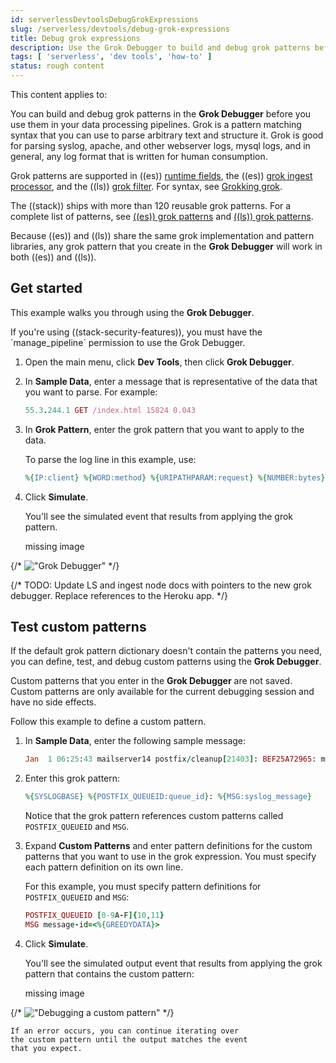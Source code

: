 ```yaml
---
id: serverlessDevtoolsDebugGrokExpressions
slug: /serverless/devtools/debug-grok-expressions
title: Debug grok expressions
description: Use the Grok Debugger to build and debug grok patterns before you use them in your data processing pipelines.
tags: [ 'serverless', 'dev tools', 'how-to' ]
status: rough content
---
```



<RoughContent />

This content applies to: <DocBadge template="observability" slug="/serverless/observability/what-is-observability-serverless" /> <DocBadge template="security" slug="/serverless/security/what-is-security-serverless" /> 

<div id="xpack-grokdebugger"></div>

You can build and debug grok patterns in the **Grok Debugger**
before you use them in your data processing pipelines. Grok is a pattern
matching syntax that you can use to parse arbitrary text and
structure it. Grok is good for parsing syslog, apache, and other
webserver logs, mysql logs, and in general, any log format that is
written for human consumption.

Grok patterns are supported in ((es)) [runtime fields](((ref))/runtime.html), the ((es))
[grok ingest processor](((ref))/grok-processor.html), and the ((ls))
[grok filter](((logstash-ref))/plugins-filters-grok.html). For syntax, see
[Grokking grok](((ref))/grok.html).

The ((stack)) ships with more than 120 reusable grok patterns. For a complete
list of patterns, see
[((es))
grok patterns](https://github.com/elastic/elasticsearch/tree/master/libs/grok/src/main/resources/patterns) and
[((ls))
grok patterns](https://github.com/logstash-plugins/logstash-patterns-core/tree/master/patterns).

Because
((es)) and ((ls)) share the same grok implementation and pattern
libraries, any grok pattern that you create in the **Grok Debugger** will work
in both ((es)) and ((ls)).

<div id="grokdebugger-getting-started"></div>

## Get started

This example walks you through using the **Grok Debugger**.

<DocCallOut title="Note">
If you're using ((stack-security-features)), you must have the `manage_pipeline`
permission to use the Grok Debugger.
</DocCallOut>

1. Open the main menu, click **Dev Tools**, then click **Grok Debugger**.
1. In **Sample Data**, enter a message that is representative of the data that you
    want to parse. For example:

    ```ruby
    55.3.244.1 GET /index.html 15824 0.043
    ```

1. In **Grok Pattern**, enter the grok pattern that you want to apply to the data.

    To parse the log line in this example, use:

    ```ruby
    %{IP:client} %{WORD:method} %{URIPATHPARAM:request} %{NUMBER:bytes} %{NUMBER:duration}
    ```

1. Click **Simulate**.

    You'll see the simulated event that results from applying the grok
    pattern.

    <div style={{ backgroundColor: "#F1F4FA", width: "100%", height: "250px", textAlign: "center", paddingTop: "110px", marginBottom: "20px" }}><DocIcon type="image" title="missing image"/> missing image</div>
{/* !["Grok Debugger"](images/xpack-grokdebugger/dev-tools-grokdebugger-grok-debugger-overview.png) */}

{/* TODO: Update LS and ingest node docs with pointers to the new grok debugger. Replace references to the Heroku app. */}

<div id="grokdebugger-custom-patterns"></div>

## Test custom patterns

If the default grok pattern dictionary doesn't contain the patterns you need,
you can define, test, and debug custom patterns using the **Grok Debugger**.

Custom patterns that you enter in the **Grok Debugger** are not saved. Custom patterns
are only available for the current debugging session and have no side effects.

Follow this example to define a custom pattern.

1. In **Sample Data**, enter the following sample message:

    ```ruby
    Jan  1 06:25:43 mailserver14 postfix/cleanup[21403]: BEF25A72965: message-id=<20130101142543.5828399CCAF@mailserver14.example.com>
    ```

1. Enter this grok pattern:

    ```ruby
    %{SYSLOGBASE} %{POSTFIX_QUEUEID:queue_id}: %{MSG:syslog_message}
    ```

    Notice that the grok pattern references custom patterns called `POSTFIX_QUEUEID`
    and `MSG`.

1. Expand **Custom Patterns** and enter pattern definitions for the custom
    patterns that you want to use in the grok expression. You must specify each pattern definition
    on its own line.

    For this example, you must specify pattern definitions
    for `POSTFIX_QUEUEID` and `MSG`:

    ```ruby
    POSTFIX_QUEUEID [0-9A-F]{10,11}
    MSG message-id=<%{GREEDYDATA}>
    ```

1. Click **Simulate**.

    You'll see the simulated output event that results from applying
    the grok pattern that contains the custom pattern:

    <div style={{ backgroundColor: "#F1F4FA", width: "100%", height: "250px", textAlign: "center", paddingTop: "110px", marginBottom: "20px" }}><DocIcon type="image" title="missing image"/> missing image</div>
{/* !["Debugging a custom pattern"](images/xpack-grokdebugger/dev-tools-grokdebugger-grok-debugger-custom-pattern.png) */}

    If an error occurs, you can continue iterating over
    the custom pattern until the output matches the event
    that you expect.

